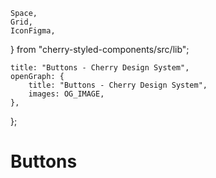 	Space,
	Grid,
	IconFigma,
} from "cherry-styled-components/src/lib";

	title: "Buttons - Cherry Design System",
	openGraph: {
		title: "Buttons - Cherry Design System",
		images: OG_IMAGE,
	},
};

# Buttons
